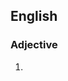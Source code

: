 ==English==

===Adjective===
{{head|en|adjective comparative form}}

# {{en-comparative of|hard-won}}